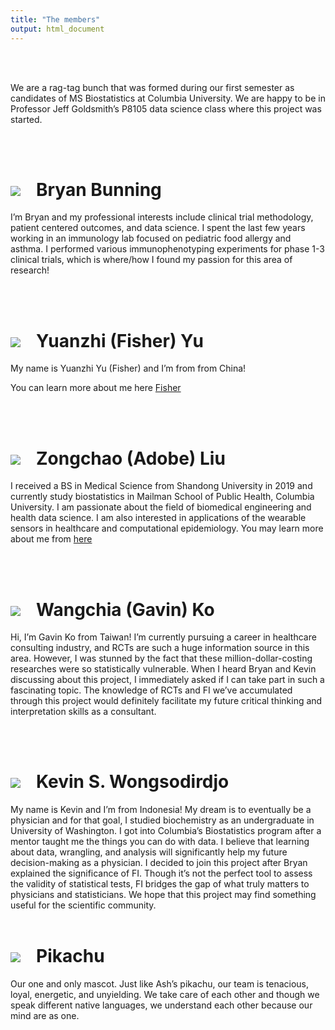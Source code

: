 ```yaml
---
title: "The members"
output: html_document
---
```


<br></br>

We are a rag-tag bunch that was formed during our first semester as candidates of MS Biostatistics at Columbia University. We are happy to be in Professor Jeff Goldsmith's P8105 data science class where this project was started. 

<br></br>

# <a href=""><img class="cat_circle" src="image/bbunning.jpg"></a><span style="padding-left:25px">Bryan Bunning

I'm Bryan and my professional interests include clinical trial methodology, patient centered outcomes, and data science. I spent the last few years working in an immunology lab focused on pediatric food allergy and asthma. I performed various immunophenotyping experiments for phase 1-3 clinical trials, which is where/how I found my passion for this area of research!

<br></br>

# <a href=""><img class="cat_circle" src="image/fisher.jpg"></a><span style="padding-left:25px">Yuanzhi (Fisher) Yu

My name is Yuanzhi Yu (Fisher) and I'm from from China! 

You can learn more about me here [Fisher](https://yy3019.github.io/Resume.html)

<br></br>

# <a href=""><img class="cat_circle" src="image/adobe.jpg"></a><span style="padding-left:25px">Zongchao (Adobe) Liu

I received a BS in Medical Science from Shandong University in 2019 and currently study biostatistics in Mailman School of Public Health, Columbia University. I am passionate about the field of biomedical engineering and health data science. I am also interested in applications of the wearable sensors in healthcare and computational epidemiology. You may learn more about me from [here](https://zl2860.github.io/)

<br></br>

# <a href=""><img class="cat_circle" src="image/gavin.jpg"></a><span style="padding-left:25px">Wangchia (Gavin) Ko

Hi, I'm Gavin Ko from Taiwan! I'm currently pursuing a career in healthcare consulting industry, and RCTs are such a huge information source in this area. However, I was stunned by the fact that these million-dollar-costing researches were so statistically vulnerable. When I heard Bryan and Kevin discussing about this project, I immediately asked if I can take part in such a fascinating topic. The knowledge of RCTs and FI we've accumulated through this project would definitely facilitate my future critical thinking and interpretation skills as a consultant. 

<br></br>

# <a href=""><img class="cat_circle" src="image/ksw.jpg"></a><span style="padding-left:25px">Kevin S. Wongsodirdjo

My name is Kevin and I'm from Indonesia! My dream is to eventually be a physician and for that goal, I studied biochemistry as an undergraduate in University of Washington. I got into Columbia's Biostatistics program after a mentor taught me the things you can do with data. I believe that learning about data, wrangling, and analysis will significantly help my future decision-making as a physician. I decided to join this project after Bryan explained the significance of FI. Though it's not the perfect tool to assess the validity of statistical tests, FI bridges the gap of what truly matters to physicians and statisticians. We hope that this project may find something useful for the scientific community. 
<br></br>

# <a href=""><img class="cat_circle" src="image/pika_det.jpg"></a><span style="padding-left:25px">Pikachu

Our one and only mascot. Just like Ash's pikachu, our team is tenacious, loyal, energetic, and unyielding. We take care of each other and though we speak different native languages, we understand each other because our mind are as one.

<br></br>
